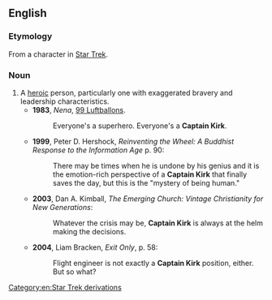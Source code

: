 ==English==

===Etymology===
From a character in [[w:Star Trek|Star Trek]].

===Noun===
{{en-noun|sg=[[captain|Captain]] [[Kirk]]|<nowiki/>''not used in plural''}}
# A [[heroic]] person, particularly one with exaggerated bravery and leadership characteristics.
#*'''1983''', ''Nena'', [[w:99 Luftballons|99 Luftballons]].
#*:Everyone's a superhero. Everyone's a '''Captain Kirk'''.
#*'''1999''', Peter D. Hershock, ''Reinventing the Wheel: A Buddhist Response to the Information Age'' p. 90:
#*:There may be times when he is undone by his genius and it is the emotion-rich perspective of a '''Captain Kirk''' that finally saves the day, but this is the "mystery of being human."
#*'''2003''', Dan A. Kimball, ''The Emerging Church: Vintage Christianity for New Generations'':
#*:Whatever the crisis may be, '''Captain Kirk''' is always at the helm making the decisions. 
#*'''2004''', Liam Bracken, ''Exit Only'', p. 58:
#*:Flight engineer is not exactly a '''Captain Kirk''' position, either. But so what?

[[Category:en:Star Trek derivations]]